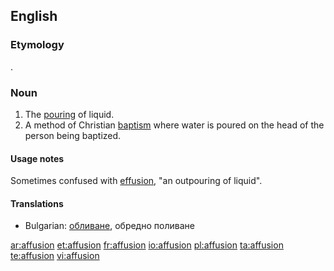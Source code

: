 ==English==
{{wikipedia}}

===Etymology===
{{etyl|la}} {{term|affusio|lang=la}}.

===Noun===
{{en-noun}}

# The [[pour]]ing of liquid.
# A method of Christian [[baptism]] where water is poured on the head of the person being baptized.

====Usage notes====
Sometimes confused with [[effusion]], "an outpouring of liquid".

====Translations====
* Bulgarian: [[обливане]], обредно поливане

[[ar:affusion]]
[[et:affusion]]
[[fr:affusion]]
[[io:affusion]]
[[pl:affusion]]
[[ta:affusion]]
[[te:affusion]]
[[vi:affusion]]